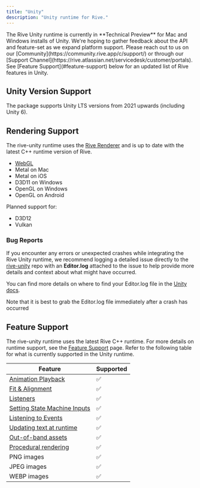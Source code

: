```yaml
---
title: "Unity"
description: "Unity runtime for Rive."
---
```


<Note>
  The Rive Unity runtime is currently in **Technical Preview** for Mac and Windows installs of Unity. We're hoping to gather feedback about the API and feature-set as we expand platform support. Please reach out to us on our [Community](https://community.rive.app/c/support/) or through our [Support Channel](https://rive.atlassian.net/servicedesk/customer/portals).
</Note>

<Note>
  See [Feature Support](#feature-support) below for an updated list of Rive features in Unity.
</Note>


## Unity Version Support

The package supports Unity LTS versions from 2021 upwards (including Unity 6).

## Rendering Support

The rive-unity runtime uses the [Rive Renderer](https://rive.app/renderer) and is up to date with the latest C\+\+ runtime version of Rive.

- [WebGL](https://github.com/rive-app/rive-unity/blob/main/WEBGL.md)
- Metal on Mac
- Metal on iOS
- D3D11 on Windows
- OpenGL on Windows
- OpenGL on Android

Planned support for:

- D3D12
- Vulkan

### Bug Reports

If you encounter any errors or unexpected crashes while integrating the Rive Unity runtime, we recommend logging a detailed issue directly to the [rive-unity](https://github.com/rive-app/rive-unity/issues) repo with an **Editor.log** attached to the issue to help provide more details and context about what might have occurred.

You can find more details on where to find your Editor.log file in the [Unity docs](https://docs.unity3d.com/Manual/LogFiles.html).

<Note>
  Note that it is best to grab the Editor.log file immediately after a crash has occurred
</Note>

## Feature Support

The rive-unity runtime uses the latest Rive C\+\+ runtime. For more details on runtime support, see the [Feature Support](/feature-support) page. Refer to the following table for what is currently supported in the Unity runtime.

| **Feature**                                        | **Supported** |
| -------------------------------------------------- | ------------- |
| [Animation Playback](/runtimes/animation-playback) | ✅             |
| [Fit & Alignment​](/runtimes/layout#fit)           | ✅             |
| [Listeners​](./listeners)                          | ✅             |
| [Setting State Machine Inputs​](./state-machines)  | ✅             |
| [Listening to Events](./rive-events)               | ✅             |
| [Updating text at runtime](/runtimes/text)         | ✅             |
| [Out-of-band assets](./loading-assets)             | ✅             |
| [Procedural rendering](./procedural-rendering)     | ✅             |
| PNG images                                         | ✅             |
| JPEG images                                        | ✅             |
| WEBP images                                        | ✅             |